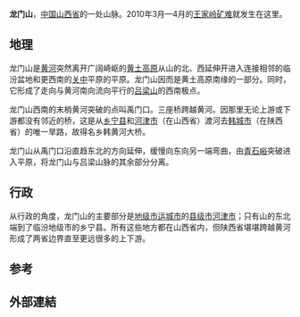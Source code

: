 {{about|山西的一处山脉|四川的山脉|龙门山 (四川)}}
{{Infobox mountain
| name = 龙门山
| other_name =
| photo = 
| photo_alt = 
| photo_caption = 
| elevation_m = 1087
| elevation_ref = <ref>科图 (KeMap.Net): [http://kemap.net/map/UploadPic/2008-3/20083180223284219.jpg 河津市地图] {{webarchive|url=https://web.archive.org/web/20100612222055/http://kemap.net/map/UploadPic/2008-3/20083180223284219.jpg |date=2010-06-12 }}</ref>
| prominence_m = 
| prominence_ref = 
| map = 中国
| map_alt = 山脉在山西西南部，[[陕西|陕西]]边境。
| map_caption = 龙门山（红）在中华人民共和国（白），近于山西（东）和陕西（西）的边境。
| map_size = 400
| label = 龙<br />门<br />山
| label_position = left
| translation = 
| language = [[汉语|汉语]]
| pronunciation = 
| location = 中国山西
| range = 
| range_coordinates = 
| coordinates = {{coord|35|42|15|N|110|38|55|E|type:mountain_region:CN-14_scale:100000|format=dms|display=inline,title}}
| coordinates_ref = 
| topo = 
| type = 
| age = 
| easiest_route = 
}}

'''龙门山'''，[[中国|中国]][[山西省|山西省]]的一处山脉。2010年3月—4月的[[2010年王家岭矿难|王家岭矿难]]就发生在这里。

== 地理 ==
龙门山是[[黄河|黄河]]突然离开广阔崎岖的[[黄土高原|黄土高原]]从山的北、西延伸开进入连接相邻的临汾盆地和更西南的[[关中|关中]]平原的平原。龙门山因而是黄土高原南缘的一部分。同时，它形成了走向与黄河南向流向平行的[[吕梁山|吕梁山]]的西南极点。

龙门山西南的末梢黄河突破的点叫禹门口。三座桥跨越黄河。因那里无论上游或下游都没有邻近的桥，这是从[[乡宁县|乡宁县]]和[[河津市|河津市]]（在山西省）渡河去[[韩城市|韩城市]]（在陕西省）的唯一旱路，故得名乡韩黄河大桥。

龙门山从禹门口沿直趋东北的方向延伸，缓慢向东向另一端弯曲，由[[青石峪|青石峪]]突破进入平原，将龙门山与吕梁山脉的其余部分分离。

== 行政 ==
从行政的角度，龙门山的主要部分是[[地级市|地级市]][[运城市|运城市]]的[[县级市|县级市]][[河津市|河津市]]；只有山的东北端到了临汾地级市的乡宁县。所有这些地方都在山西省内，但陕西省堪堪跨越黄河形成了两省边界直至更远很多的上下游。

== 参考 ==
{{reflist}}

==外部連結==
{{Wikisource further reading}}